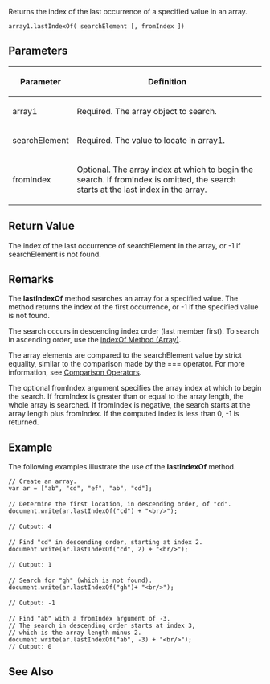 Returns the index of the last occurrence of a specified value in an array.

 array1.lastIndexOf( searchElement [, fromIndex ])

==Parameters==
{| class='wikitable'
|-
! Parameter
! Definition
|-
| array1
| Required. The array object to search.
|-
| searchElement
| Required. The value to locate in array1.
|-
| fromIndex
| Optional. The array index at which to begin the search. If fromIndex is omitted, the search starts at the last index in the array.
|}

==Return Value==
The index of the last occurrence of searchElement in the array, or -1 if searchElement is not found.


==Remarks==
The '''lastIndexOf''' method searches an array for a specified value. The method returns the index of the first occurrence, or -1 if the specified value is not found.

The search occurs in descending index order (last member first). To search in ascending order, use the [[javascript/Array/indexOf|indexOf Method (Array)]].

The array elements are compared to the searchElement value by strict equality, similar to the comparison made by the === operator. For more information, see [[javascript/operators/comparison|Comparison Operators]].

The optional fromIndex argument specifies the array index at which to begin the search. If fromIndex is greater than or equal to the array length, the whole array is searched. If fromIndex is negative, the search starts at the array length plus fromIndex. If the computed index is less than 0, -1 is returned.


==Example==
The following examples illustrate the use of the '''lastIndexOf''' method.

 // Create an array.
 var ar = ["ab", "cd", "ef", "ab", "cd"];
 
 // Determine the first location, in descending order, of "cd".
 document.write(ar.lastIndexOf("cd") + "&lt;br/&gt;");
 
 // Output: 4
 
 // Find "cd" in descending order, starting at index 2.
 document.write(ar.lastIndexOf("cd", 2) + "&lt;br/&gt;");
 
 // Output: 1
 
 // Search for "gh" (which is not found).
 document.write(ar.lastIndexOf("gh")+ "&lt;br/&gt;");
 
 // Output: -1
 
 // Find "ab" with a fromIndex argument of -3.
 // The search in descending order starts at index 3,
 // which is the array length minus 2.
 document.write(ar.lastIndexOf("ab", -3) + "&lt;br/&gt;");
 // Output: 0

==See Also==

              

              

              
